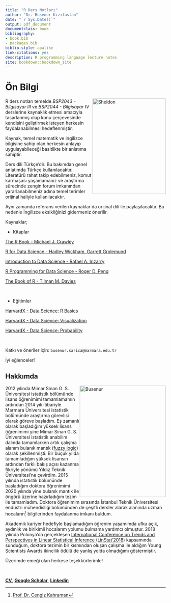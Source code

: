 ```yaml
--- 
title: "R Ders Notları"
author: "Dr. Busenur Kızılaslan"
date: "`r Sys.Date()`"
output: pdf_document
documentclass: book
bibliography:
- book.bib
- packages.bib
biblio-style: apalike
link-citations: yes
description: R programming language lecture notes
site: bookdown::bookdown_site
---
```


# Ön Bilgi


<img src="/Users/busenursarica/Desktop/R Lec Notes/comp3/_book/comp3_files/figure-html/vulcan.jpg" style="float: right;" width="230" height="300" title="Sheldon"/> 


R ders notları temelde _BSP2043 - Bilgisayar III_ ve _BSP2044 - Bilgisayar IV_ derslerine kaynaklık etmesi amacıyla tasarlanmış olup konu çerçevesinde kendisini geliştirmek isteyen herkesin faydalanabilmesi hedeflenmiştir.

Kaynak, temel matematik ve ingilizce bilgisine sahip olan herkesin anlayıp uygulayabileceği basitlikte bir anlatıma sahiptir. 

Ders dili Türkçe'dir. Bu bakımdan genel anlatımda Türkçe kullanılacaktır. Literatürü rahat takip edebilmeniz, komut karmaşası yaşamamanız ve araştırma sürecinde zengin forum imkanından yararlanabilmeniz adına temel terimler orijinal haliyle kullanılacaktır. 

Aynı zamanda referans verilen kaynaklar da orijinal dili ile paylaşılacaktır. Bu nedenle İngilizce eksikliğinizi gidermeniz önerilir. 

Kaynaklar;

- Kitaplar

[The R Book - Michael J. Crawley](https://www.cs.upc.edu/~robert/teaching/estadistica/TheRBook.pdf)

[R for Data Science - Hadley Wickham, Garrett Grolemund](https://r4ds.had.co.nz)

[Introduction to Data Science - Rafael A. Irizarry](https://rafalab.github.io/dsbook/)

[R Programming for Data Science - Roger D. Peng](https://bookdown.org/rdpeng/rprogdatascience/)

[The Book of R - Tilman M. Davies](https://web.itu.edu.tr/~tokerem/The_Book_of_R.pdf)

<br>

- Eğitimler

[HarvardX - Data Science: R Basics](https://www.edx.org/course/data-science-r-basics) 

[HarvardX - Data Science: Visualization](https://www.edx.org/course/data-science-visualization)

[HarvardX - Data Science: Probability](https://www.edx.org/course/data-science-probability)

<br>

Katkı ve öneriler için: `busenur.sarica@marmara.edu.tr` 

İyi eğlenceler!

## Hakkımda

<img src="/Users/busenursarica/Desktop/R Lec Notes/comp3/_book/comp3_files/figure-html/busenur1.jpg" style="float: right;" width="270" height="350" title="Busenur" /> 

2012 yılında Mimar Sinan G. S. Üniversitesi istatistik bölümünde lisans öğrenimimi tamamlamamın ardından 2014 yılı itibariyle Marmara Üniversitesi istatistik bölümünde araştırma görevlisi olarak göreve başladım. Eş zamanlı olarak başladığım yüksek lisans öğrenimimi yine Mimar Sinan G. S. Üniversitesi istatistik anabilim dalında tamamlarken artık çalışma alanım bulanık mantık ([fuzzy logic](https://en.wikipedia.org/wiki/Fuzzy_logic)) olarak şekillenmişti. Bir buçuk yılda tamamladığım yüksek lisansın ardından farklı bakış açısı kazanma fikriyle yönümü Yıldız Teknik Üniversitesi'ne çevirdim. 2015 yılında istatistik bölümünde başladığım doktora öğrenimimi 2020 yılında yine bulanık mantık ile öngörü üzerine hazırladığım tezim ile tamamladım. Doktora öğrenimim sırasında İstanbul Teknik Üniversitesi endüstri mühendisliği bölümünden de çeşitli dersler alarak alanında uzman hocaların^[[Prof. Dr. Cengiz Kahraman](http://akademi.itu.edu.tr/kahramanc/)] bilgilerinden faydalanma imkanı buldum. 

Akademik kariyer hedefiyle başlamadığım öğrenim yaşamımda ufku açık, aydınlık ve birikimli hocalarım yolumu bulmama yardımcı olmuştur. 2018 yılında Polonya'da gerçekleşen [International Conference on Trends and Perspectives in Linear Statistical Inference (LinStat'2018)](http://www.linstat2018.put.poznan.pl/ysa.html) kapsamında sunduğum, doktora tezimin bir kısmından oluşan çalışma ile aldığım Young Scientists Awards ikincilik ödülü de yanlış yolda olmadığımı göstermiştir. 

Üzerimde emeği olan herkese teşekkürlerimle!

<br>

[**CV**](https://avesis.marmara.edu.tr/busenur.sarica), [**Google Scholar**](https://scholar.google.com.tr/citations?user=OKlYJEgAAAAJ&hl=tr), [**Linkedin**](https://www.linkedin.com/in/busenur-kızılaslan-795ab54a)





